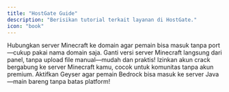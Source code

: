 ```yaml
---
title: "HostGate Guide"
description: "Berisikan tutorial terkait layanan di HostGate."
icon: "book"
---
```


<Columns cols={2}>
    <Card title="Custom Domain" icon="globe" href="/guides/custom-domain">
        Hubungkan server Minecraft ke domain agar pemain bisa masuk tanpa port—cukup pakai nama domain saja.
    </Card>
    <Card title="Change Version" icon="code-fork" href="/guides/change-version">
        Ganti versi server Minecraft langsung dari panel, tanpa upload file manual—mudah dan praktis!
    </Card>
    <Card title="Allow Crack Account" icon="users" href="/guides/allow-crack-account">
        Izinkan akun crack bergabung ke server Minecraft kamu, cocok untuk komunitas tanpa akun premium.
    </Card>
    <Card title="Setup Geyser" icon="split" href="/guides/setup-geyser">
        Aktifkan Geyser agar pemain Bedrock bisa masuk ke server Java—main bareng tanpa batas platform!
    </Card>
</Columns>
